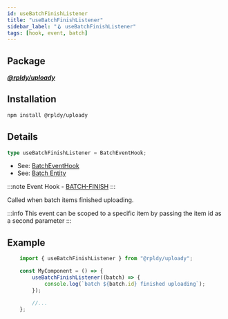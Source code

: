 ```yaml
---
id: useBatchFinishListener
title: "useBatchFinishListener"
sidebar_label: "🪝 useBatchFinishListener"
tags: [hook, event, batch]
---
```


## Package

**_[@rpldy/uploady](../../packages/rpldy-uploady)_**

## Installation

```bash npm2yarn
npm install @rpldy/uploady
```

## Details

```typescript
type useBatchFinishListener = BatchEventHook;
```

- See: [BatchEventHook](../types#batcheventhook)
- See: [Batch Entity](../entities#batch)

:::note
Event Hook - [BATCH-FINISH](../events#batchFinish)
:::

Called when batch items finished uploading.

:::info
This event can be scoped to a specific item by passing the item id as a second parameter
:::

## Example

```javascript
    import { useBatchFinishListener } from "@rpldy/uploady";

    const MyComponent = () => {
        useBatchFinishListener((batch) => {
            console.log(`batch ${batch.id} finished uploading`);
        });

        //...
    };
```


